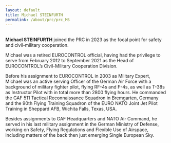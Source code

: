 ```yaml
---
layout: default
title: Michael STEINFURTH
permalink: /about/prc/prc_MS
---
```


<br>
**Michael STEINFURTH** joined the PRC in 2023 as the focal point for safety and civil-military cooperation.

Michael was a retired EUROCONTROL official, having had the privilege to serve from February 2012 to September 2021 as the Head of EUROCONTROL’s Civil-Military Cooperation Division.  

Before his assignment to EUROCONTROL in 2003 as Military Expert, Michael was an active serving Officer of the German Air Force with a background of military fighter pilot, flying RF-4s and F-4s, as well as T-38s as Instructor Pilot with in total more than 2800 flying hours. He commanded the GAF 511 Tactical Reconnaissance Squadron in Bremgarten, Germany and the 90th Flying Training Squadron of the EURO NATO Joint Jet Pilot Training in Sheppard AFB, Wichita Falls, Texas, USA.

Besides assignments to GAF Headquarters and NATO Air Command, he served in his last military assignment in the German Ministry of Defense, working on Safety, Flying Regulations and Flexible Use of Airspace, including matters of the back then just emerging Single European Sky.  
